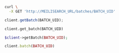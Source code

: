 <CodeGroup>

```bash cURL
curl \
  -X GET 'http://MEILISEARCH_URL/batches/BATCH_UID'
```

```javascript JS
client.getBatch(BATCH_UID);
```

```python Python
client.get_batch(BATCH_UID)
```

```php PHP
$client->getBatch(BATCH_UID);
```

```ruby Ruby
client.batch(BATCH_UID)
```
</CodeGroup>